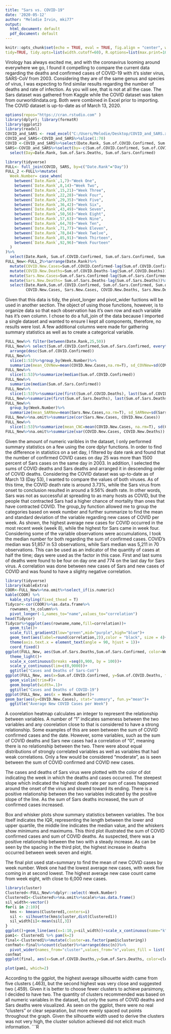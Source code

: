 ```yaml
---
title: "Sars vs. COVID-19"
date: '2020-05-12'
author: "Melodie Irvin, mki77"
output:
  html_document: default
  pdf_document: default
---
```

```r
knitr::opts_chunk$set(echo = TRUE, eval = TRUE, fig.align = "center", warning = F, message = F,
tidy=TRUE, tidy.opts=list(width.cutoff=60), R.options=list(max.print=100))
```

Virology has always excited me, and with the coronavirus looming around everywhere we go, I found it compelling to compare the current data regarding the deaths and confirmed cases of COVID-19 with it's sister virus, SARS-CoV from 2003. Considering they are of the same genus and species of virus, I was expecting to find similar results regarding the number of deaths and rate of infection. As you will see, that is not at all the case. The Sars dataset was gathered from Kaggle while the COVID dataset was taken from ourworldindata.org. Both were combined in Excel prior to importing. The COVID dataset is up-to-date as of March 13, 2020. 


```R
options(repos="https://cran.rstudio.com" )
library(dplyr); library(formatR)
library(ggplot2)
library(readxl)
COVID_and_SARS <- read_excel("C:/Users/Melodie/Desktop/COVID_and_SARS.xlsx")
COVID_and_SARS<-COVID_and_SARS%>%slice(1:70)
COVID <-COVID_and_SARS%>%select(Date.Rank, Sum.of.COVID.Confirmed, Sum.of.COVID.Deaths)
SARS<-COVID_and_SARS%>%select(by=-c(Sum.of.COVID.Confirmed, Sum.of.COVID.Deaths))%>%
  select(Day=Date.Rank, Sum.of.Sars.Deaths, Sum.of.Sars.Confirmed)
```


```R
library(tidyverse)
FULL<- full_join(COVID, SARS, by=c("Date.Rank"="Day"))
FULL_2 <-FULL%>%mutate(
  Week.Number= case_when(
    between(`Date.Rank`,1,7)~"Week One",
    between(`Date.Rank`,8,14)~"Week Two",
    between(`Date.Rank`,15,21)~"Week Three",
    between(`Date.Rank`,22,28)~"Week Four",
    between(`Date.Rank`,29,35)~"Week Five",
    between(`Date.Rank`,36,42)~"Week Six",
    between(`Date.Rank`,43,49)~"Week Seven",
    between(`Date.Rank`,50,56)~"Week Eight",
    between(`Date.Rank`,57,63)~"Week Nine",
    between(`Date.Rank`,64,70)~"Week Ten",
    between(`Date.Rank`,71,77)~"Week Eleven",
    between(`Date.Rank`,78,84)~"Week Twelve",
    between(`Date.Rank`,85,91)~"Week Thirteen",
    between(`Date.Rank`,92,96)~"Week Fourteen"
  )
)%>%
  select(Date.Rank, Sum.of.COVID.Confirmed, Sum.of.Sars.Confirmed, Sum.of.COVID.Deaths,   Sum.of.Sars.Deaths, Week.Number)
FULL_New<-FULL_2%>%arrange(Date.Rank)%>%
  mutate(COVID.New.Cases=Sum.of.COVID.Confirmed-lag(Sum.of.COVID.Confirmed))%>%
  mutate(COVID.New.Deaths=Sum.of.COVID.Deaths-lag(Sum.of.COVID.Deaths))%>%
  mutate(Sars.New.Cases=Sum.of.Sars.Confirmed-lag(Sum.of.Sars.Confirmed))%>%
  mutate(Sars.New.Deaths= Sum.of.Sars.Deaths-lag(Sum.of.Sars.Deaths))%>%
  select(Date.Rank,Sum.of.COVID.Confirmed, Sum.of.Sars.Confirmed, Sum.of.COVID.Deaths, Sum.of.Sars.Deaths,
         COVID.New.Cases, Sars.New.Cases, COVID.New.Deaths, Sars.New.Deaths, Week.Number)
```

Given that this data is tidy, the pivot_longer and pivot_wider fuctions will be used in another section. The object of using those functions, however, is to organize data so that each observation has it's own row and each variable has it's own column. I chose to do a full_join of the data because I imported a single dataset and wanted to ensure I kept all components, therefore, no results were lost. A few additional columns were made for gathering summary statistics as well as to create a categorical variable. 

```r
FULL_New%>% filter(between(Date.Rank,25,50))
FULL_New%>% select(Sum.of.COVID.Confirmed,Sum.of.Sars.Confirmed, everything())%>%
  arrange(desc(Sum.of.COVID.Confirmed))
FULL_New%>%
  slice(1:53)%>%group_by(Week.Number)%>%
  summarize(mean_COVNew=mean(COVID.New.Cases,na.rm=T), sd_COVNew=sd(COVID.New.Cases, na.rm=T))
FULL_New%>%
  slice(1:53)%>%summarize(median(Sum.of.COVID.Confirmed))
FULL_New%>%
  summarize(median(Sum.of.Sars.Confirmed))
FULL_New%>%
  slice(1:53)%>%summarize(first(Sum.of.COVID.Deaths), last(Sum.of.COVID.Deaths), n_Week=n_distinct(Week.Number))
FULL_New%>%summarize(first(Sum.of.Sars.Deaths), last(Sum.of.Sars.Deaths), n_Week=n_distinct(Week.Number))
FULL_New%>%
  group_by(Week.Number)%>%
  summarize(mean_SARNew=mean(Sars.New.Cases,na.rm=T), sd_SARNew=sd(Sars.New.Cases, na.rm=T))
FULL_New%>%na.omit%>%summarize(cor(Sars.New.Cases, COVID.New.Cases))
FULL_New%>%
  slice(1:53)%>%summarize(mean_CNC=mean(COVID.New.Cases, na.rm=T), sd(COVID.New.Cases, na.rm=T))
FULL_New%>%na.omit%>%summarize(var(COVID.New.Cases, COVID.New.Deaths))

```

Given the amount of numeric varibles in the dataset, I only performed summary statistics on a few using the core dplyr functions. In order to find the difference in statistics on a set day, I filtered by date rank and found that the number of confirmed COVID cases on day 25 was more than 1500 percent of Sars cases on the same day in 2003. In addition, I selected the sums of COVID deaths and Sars deaths and arranged it in descending order of COVID deaths. Considering the COVID dataset was up-to-date as of March 13 (Day 53), I wanted to compare the values of both viruses. As of this time, the COVID death rate is around 3.73%, while the Sars virus from onset to conclusion resulted in around a 9.56% death rate. In other words, Sars was not as successful at spreading to as many hosts as COVID, but the people that contracted Sars had a higher chance of mortality than ones that have contracted COVID. The group_by function allowed me to group the categories based on week number and further summarize to find the mean and standard deviation of the variable regarding new cases of COVID per week. As shown, the highest average new cases for COVID occurred in the most recent week (week 8), while the highest for Sars came in week four. Considering some of the variable observations were accumulations, I took the median number for both regarding the sum of confirmed cases. COVID's median was 51,857 in 53 observations, while Sars median was 5,211 in 70 observations. This can be used as an indicator of the quantity of cases at half the time; days were used as the factor in this case. First and last sums of deaths were found to be four on day one and 774 on the last day for Sars virus. A correlation was done between new cases of Sars and new cases of COVID and was found to have a slighty negative correlation.

```r
library(tidyverse)
library(kableExtra)
COOR<-FULL_New%>%na.omit%>%select_if(is.numeric)
kable(COOR) %>%
  kable_styling(fixed_thead = T)
Tidycor<-cor(COOR)%>%as.data.frame%>%
  rownames_to_column%>%
  pivot_longer(-1,names_to="name",values_to="correlation")
head(Tidycor)
Tidycor%>%ggplot(aes(rowname,name,fill=correlation))+
  geom_tile()+
  scale_fill_gradient2(low="green",mid="purple",high="blue")+
  geom_text(aes(label=round(correlation,2)),color = "black", size = 4)+
  theme(axis.text.x = element_text(angle = 90, hjust = 1))+ 
  coord_fixed()
ggplot(FULL_New, aes(Sum.of.Sars.Deaths,Sum.of.Sars.Confirmed, color=Week.Number))+geom_point()+
  theme_light()+
  scale_x_continuous(breaks =seq(0,900, by = 100))+
  scale_y_continuous(lim=c(0,9000))+ 
  ggtitle("Cases and Deaths of Sars-CoV")
ggplot(FULL_New, aes(x=Sum.of.COVID.Confirmed, y=Sum.of.COVID.Deaths, fill=Week.Number)) +
  geom_violin(trim=F)+
  geom_boxplot(width=.1)+
  ggtitle("Cases and Deaths of COVID-19")
ggplot(FULL_New, aes(x = Week.Number))+
geom_bar(aes(y=COVID.New.Cases), stat="summary", fun.y="mean")+
  ggtitle("Average New COVID Cases per Week")
```

A coorelation heatmap calculates an integer to represent the relationship between variables. A number of "1" indicates sameness between the two variables and any coorelation close to that is considered to have a strong relationship. Some examples of this are seen between the sum of COVID confirmed cases and the date. However, some variables, such as the sum of COVID deaths and Sars new cases had a correlation of "0", meaning there is no relationship between the two. There were about equal distributions of strongly correlated variables as well as variables that had weak correlations. Only a few would be considered "moderate", as is seen between the sum of COVID confirmed and COVID new cases.

The cases and deaths of Sars virus were plotted with the color of dot indicating the week in which the deaths and cases occurred. The steepest slope which indicated the highest death rate per sum of cases happened around the onset of the virus and slowed toward its ending. There is a positive relationship between the two variables indicated by the positive slope of the line. As the sum of Sars deaths increased, the sum of confirmed cases increased.

Box and whisker plots show summary statistics between variables. The box itself indicates the IQR, representing the length between the lower and upper quartile, the middle line indicates the median value, and the whiskers show minimums and maximums. This third plot illustrated the sum of COVID confirmed cases and sum of COVID deaths. As suspected, there was a positive relationship between the two with a steady increase. As can be seen by the spacing in the third plot, the highest increase in deaths occurred between week seven and eight. 

The final plot used stat=summary to find the mean of new COVID cases by week number. Week one had the lowest average new cases, with week five coming in at second lowest. The highest average new case count came from week eight, with close to 6,000 new cases.

```r
library(cluster)
Clustered<-FULL_New%>%dplyr::select(-Week.Number)
Clustered1<-Clustered%>%na.omit%>%scale%>%as.data.frame()
sil_width<-vector() 
for(i in 2:10){
  kms <- kmeans(Clustered1,centers=i) 
  sil <- silhouette(kms$cluster,dist(Clustered1)) 
  sil_width[i]<-mean(sil[,3])
} 
ggplot()+geom_line(aes(x=1:10,y=sil_width))+scale_x_continuous(name="k",breaks=1:10)
pam1<- Clustered1 %>% pam(k=2)
final<-Clustered1%>%mutate(cluster=as.factor(pam1$clustering))
confmat<-final%>%count(cluster)%>%arrange(desc(n))%>%
  pivot_wider(names_from="cluster",values_from="n",values_fill = list('n'=0))
confmat
ggplot(final, aes(x=Sum.of.COVID.Deaths,y=Sum.of.Sars.Deaths, color=cluster))+geom_point()

plot(pam1, which=2)
```

According to the ggplot, the highest average silhouette width came from five clusters (.463), but the second highest was very close and suggested two (.459). Given it is better to choose fewer clusters to achieve parsimony, I decided to have two. The quantity of clusters recommended was based on all numeric variables in the dataset, but only the sums of COVID deaths and Sars deaths were visualized. As seen on the ggplot, there were no real "clusters" or clear separation, but more evenly spaced out points throughout the graph. Given the silhouette width used to derive the clusters was not very high, the cluster solution achieved did not elicit much information. 
```R